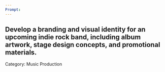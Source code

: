 ```yaml
---
Prompt:
---
```

Develop a branding and visual identity for an upcoming indie rock band, including album artwork, stage design concepts, and promotional materials.
---
Category: Music Production

